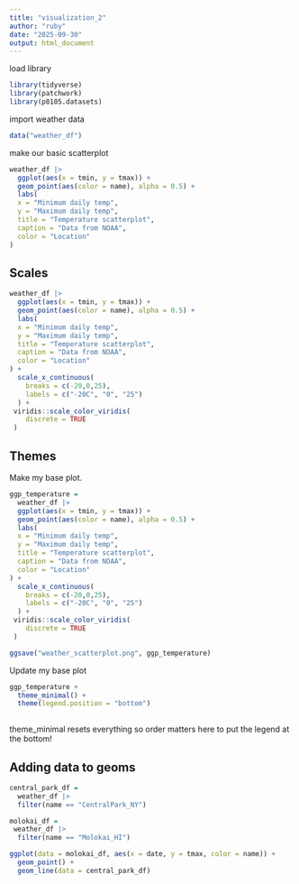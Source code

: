 ```yaml
---
title: "visualization_2"
author: "ruby"
date: "2025-09-30"
output: html_document
---
```


load library 
```r
library(tidyverse)
library(patchwork)
library(p8105.datasets)
```

import weather data
```r
data("weather_df")
```

make our basic scatterplot
```r
weather_df |> 
  ggplot(aes(x = tmin, y = tmax)) + 
  geom_point(aes(color = name), alpha = 0.5) +
  labs(
  x = "Minimum daily temp",
  y = "Maximum daily temp",
  title = "Temperature scatterplot", 
  caption = "Data from NOAA",
  color = "Location"
)
```

## Scales 

```r
weather_df |> 
  ggplot(aes(x = tmin, y = tmax)) + 
  geom_point(aes(color = name), alpha = 0.5) +
  labs(
  x = "Minimum daily temp",
  y = "Maximum daily temp",
  title = "Temperature scatterplot", 
  caption = "Data from NOAA",
  color = "Location"
) +
  scale_x_continuous(
    breaks = c(-20,0,25), 
    labels = c("-20C", "0", "25")
  ) +
 viridis::scale_color_viridis(
    discrete = TRUE
 )
```

## Themes 

Make my base plot. 

```r
ggp_temperature = 
  weather_df |> 
  ggplot(aes(x = tmin, y = tmax)) + 
  geom_point(aes(color = name), alpha = 0.5) +
  labs(
  x = "Minimum daily temp",
  y = "Maximum daily temp",
  title = "Temperature scatterplot", 
  caption = "Data from NOAA",
  color = "Location"
) +
  scale_x_continuous(
    breaks = c(-20,0,25), 
    labels = c("-20C", "0", "25")
  ) +
 viridis::scale_color_viridis(
    discrete = TRUE
 )

ggsave("weather_scatterplot.png", ggp_temperature)
```

Update my base plot 

```r
ggp_temperature + 
  theme_minimal() +
  theme(legend.position = "bottom") 
   
```

theme_minimal resets everything so order matters here to put the legend at the bottom!

## Adding data to geoms 

```r
central_park_df = 
  weather_df |> 
  filter(name == "CentralPark_NY")

molokai_df = 
 weather_df |> 
  filter(name == "Molokai_HI")

ggplot(data = molokai_df, aes(x = date, y = tmax, color = name)) +
  geom_point() +
  geom_line(data = central_park_df)
```

